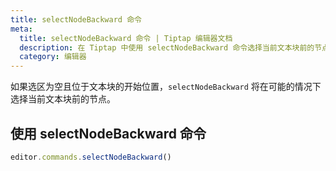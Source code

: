 ```yaml
---
title: selectNodeBackward 命令
meta:
  title: selectNodeBackward 命令 | Tiptap 编辑器文档
  description: 在 Tiptap 中使用 selectNodeBackward 命令选择当前文本块前的节点。了解更多内容，请参阅我们的文档！
  category: 编辑器
---
```


如果选区为空且位于文本块的开始位置，`selectNodeBackward` 将在可能的情况下选择当前文本块前的节点。

## 使用 selectNodeBackward 命令

```js
editor.commands.selectNodeBackward()
```